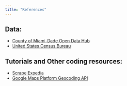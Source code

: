 ```yaml
---
title: "References"
---
```


## Data:
- [County of Miami-Dade Open Data Hub](https://gis-mdc.opendata.arcgis.com/)
- [United States Census Bureau](https://data.census.gov/)

## Tutorials and Other coding resources:
- [Scrape Expedia](https://www.scrapingdog.com/blog/scrape-expedia/)
- [Google Maps Platform Geocoding API](https://developers.google.com/maps/documentation/geocoding)




